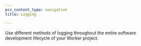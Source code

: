 ```yaml
---
pcx_content_type: navigation
title: Logging

---
```



Use different methods of logging throughout the entire software development lifecycle of your Worker project.

<DirectoryListing />
